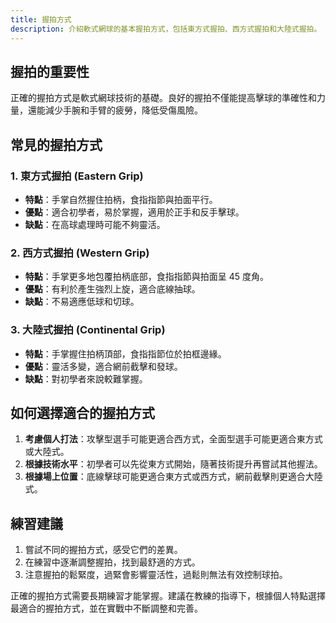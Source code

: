 ```yaml
---
title: 握拍方式
description: 介紹軟式網球的基本握拍方式，包括東方式握拍、西方式握拍和大陸式握拍。
---
```


## 握拍的重要性

正確的握拍方式是軟式網球技術的基礎。良好的握拍不僅能提高擊球的準確性和力量，還能減少手腕和手臂的疲勞，降低受傷風險。

## 常見的握拍方式

### 1. 東方式握拍 (Eastern Grip)

- **特點**：手掌自然握住拍柄，食指指節與拍面平行。
- **優點**：適合初學者，易於掌握，適用於正手和反手擊球。
- **缺點**：在高球處理時可能不夠靈活。

### 2. 西方式握拍 (Western Grip)

- **特點**：手掌更多地包覆拍柄底部，食指指節與拍面呈 45 度角。
- **優點**：有利於產生強烈上旋，適合底線抽球。
- **缺點**：不易適應低球和切球。

### 3. 大陸式握拍 (Continental Grip)

- **特點**：手掌握住拍柄頂部，食指指節位於拍框邊緣。
- **優點**：靈活多變，適合網前截擊和發球。
- **缺點**：對初學者來說較難掌握。

## 如何選擇適合的握拍方式

1. **考慮個人打法**：攻擊型選手可能更適合西方式，全面型選手可能更適合東方式或大陸式。
2. **根據技術水平**：初學者可以先從東方式開始，隨著技術提升再嘗試其他握法。
3. **根據場上位置**：底線擊球可能更適合東方式或西方式，網前截擊則更適合大陸式。

## 練習建議

1. 嘗試不同的握拍方式，感受它們的差異。
2. 在練習中逐漸調整握拍，找到最舒適的方式。
3. 注意握拍的鬆緊度，過緊會影響靈活性，過鬆則無法有效控制球拍。

正確的握拍方式需要長期練習才能掌握。建議在教練的指導下，根據個人特點選擇最適合的握拍方式，並在實戰中不斷調整和完善。
